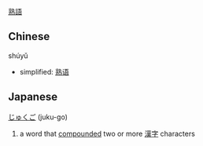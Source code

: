 [[熟]][[語]]
==Chinese==
shúyǔ
*simplified: [[熟语]]
==Japanese==
[[じゅくご]] (juku-go)
#a word that [[compounded]] two or more [[漢字]] characters